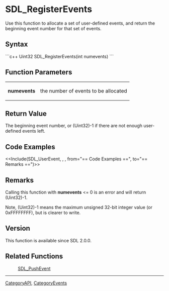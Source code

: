 <!-- pragma section-numbers off -->
<!-- pragma disable-camelcase -->

= SDL_RegisterEvents =
Use this function to allocate a set of user-defined events, and return the beginning event number for that set of events.


== Syntax ==
```c++
Uint32 SDL_RegisterEvents(int numevents)
```

== Function Parameters ==
{|
|'''numevents'''
|the number of events to be allocated
|}

== Return Value ==
The beginning event number, or (Uint32)-1 if there are not enough user-defined events left.

== Code Examples ==
<<Include(SDL_UserEvent, , , from="== Code Examples ==", to="== Remarks ==")>>

== Remarks ==
Calling this function with '''numevents''' <= 0 is an error and will return (Uint32)-1.

Note, (Uint32)-1 means the maximum unsigned 32-bit integer value (or 0xFFFFFFFF), but is clearer to write.

== Version ==
This function is available since SDL 2.0.0.

== Related Functions ==
:[[SDL_PushEvent]]

----
[[CategoryAPI]], [[CategoryEvents]]
